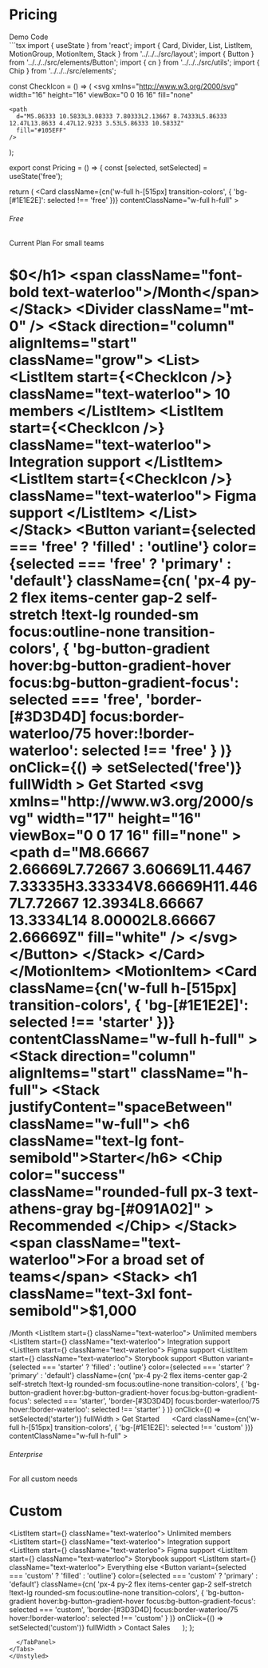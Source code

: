 
<Meta title="Blocks/Administration/Pricing" />

# Pricing

<Unstyled>
  <Tabs direction="rtl">
    <TabList>
      <Tab>
        Demo
      </Tab>
      <Tab>
        Code
      </Tab>
    </TabList>
    <TabPanel>
      <div className="flex flex-col border justify-center items-center border-gray-500 p-7">
        <Pricing />
      </div>
    </TabPanel>
    <TabPanel>
  ```tsx
  import { useState } from 'react';
import {
  Card,
  Divider,
  List,
  ListItem,
  MotionGroup,
  MotionItem,
  Stack
} from '../../../src/layout';
import { Button } from '../../../src/elements/Button';
import { cn } from '../../../src/utils';
import { Chip } from '../../../src/elements';

const CheckIcon = () => (
  <svg
    xmlns="http://www.w3.org/2000/svg"
    width="16"
    height="16"
    viewBox="0 0 16 16"
    fill="none"
  >
    <path
      d="M5.86333 10.5833L3.08333 7.80333L2.13667 8.74333L5.86333 12.47L13.8633 4.47L12.9233 3.53L5.86333 10.5833Z"
      fill="#105EFF"
    />
  </svg>
);

export const Pricing = () => {
  const [selected, setSelected] = useState('free');

  return (
    <MotionGroup className="w-full grid grid-cols-3 gap-2.5">
      <MotionItem>
        <Card
          className={cn('w-full h-[515px] transition-colors', {
            'bg-[#1E1E2E]': selected !== 'free'
          })}
          contentClassName="w-full h-full"
        >
          <Stack direction="column" alignItems="start" className="h-full">
            <Stack justifyContent="spaceBetween" className="w-full">
              <h6 className="text-lg font-semibold">Free</h6>
              <Chip
                color="primary"
                className="rounded-full px-3 text-athens-gray bg-[#041028]"
              >
                Current Plan
              </Chip>
            </Stack>
            <span className="text-waterloo">For small teams</span>
            <Stack>
              <h1 className="text-3xl font-semibold">$0</h1>
              <span className="font-bold text-waterloo">/Month</span>
            </Stack>
            <Divider className="mt-0" />
            <Stack direction="column" alignItems="start" className="grow">
              <List>
                <ListItem start={<CheckIcon />} className="text-waterloo">
                  10 members
                </ListItem>
                <ListItem start={<CheckIcon />} className="text-waterloo">
                  Integration support
                </ListItem>
                <ListItem start={<CheckIcon />} className="text-waterloo">
                  Figma support
                </ListItem>
              </List>
            </Stack>
            <Button
              variant={selected === 'free' ? 'filled' : 'outline'}
              color={selected === 'free' ? 'primary' : 'default'}
              className={cn(
                'px-4 py-2 flex items-center gap-2 self-stretch !text-lg rounded-sm focus:outline-none transition-colors',
                {
                  'bg-button-gradient hover:bg-button-gradient-hover focus:bg-button-gradient-focus':
                    selected === 'free',
                  'border-[#3D3D4D] focus:border-waterloo/75 hover:!border-waterloo':
                    selected !== 'free'
                }
              )}
              onClick={() => setSelected('free')}
              fullWidth
            >
              Get Started
              <svg
                xmlns="http://www.w3.org/2000/svg"
                width="17"
                height="16"
                viewBox="0 0 17 16"
                fill="none"
              >
                <path
                  d="M8.66667 2.66669L7.72667 3.60669L11.4467 7.33335H3.33334V8.66669H11.4467L7.72667 12.3934L8.66667 13.3334L14 8.00002L8.66667 2.66669Z"
                  fill="white"
                />
              </svg>
            </Button>
          </Stack>
        </Card>
      </MotionItem>
      <MotionItem>
        <Card
          className={cn('w-full h-[515px] transition-colors', {
            'bg-[#1E1E2E]': selected !== 'starter'
          })}
          contentClassName="w-full h-full"
        >
          <Stack direction="column" alignItems="start" className="h-full">
            <Stack justifyContent="spaceBetween" className="w-full">
              <h6 className="text-lg font-semibold">Starter</h6>
              <Chip
                color="success"
                className="rounded-full px-3 text-athens-gray bg-[#091A02]"
              >
                Recommended
              </Chip>
            </Stack>
            <span className="text-waterloo">For a broad set of teams</span>
            <Stack>
              <h1 className="text-3xl font-semibold">$1,000</h1>
              <span className="font-bold text-waterloo">/Month</span>
            </Stack>
            <Divider className="mt-0" />
            <Stack direction="column" alignItems="start" className="grow">
              <List>
                <ListItem start={<CheckIcon />} className="text-waterloo">
                  Unlimited members
                </ListItem>
                <ListItem start={<CheckIcon />} className="text-waterloo">
                  Integration support
                </ListItem>
                <ListItem start={<CheckIcon />} className="text-waterloo">
                  Figma support
                </ListItem>
                <ListItem start={<CheckIcon />} className="text-waterloo">
                  Storybook support
                </ListItem>
              </List>
            </Stack>
            <Button
              variant={selected === 'starter' ? 'filled' : 'outline'}
              color={selected === 'starter' ? 'primary' : 'default'}
              className={cn(
                'px-4 py-2 flex items-center gap-2 self-stretch !text-lg rounded-sm focus:outline-none transition-colors',
                {
                  'bg-button-gradient hover:bg-button-gradient-hover focus:bg-button-gradient-focus':
                    selected === 'starter',
                  'border-[#3D3D4D] focus:border-waterloo/75 hover:!border-waterloo':
                    selected !== 'starter'
                }
              )}
              onClick={() => setSelected('starter')}
              fullWidth
            >
              Get Started
              <svg
                xmlns="http://www.w3.org/2000/svg"
                width="17"
                height="16"
                viewBox="0 0 17 16"
                fill="none"
              >
                <path
                  d="M8.66667 2.66669L7.72667 3.60669L11.4467 7.33335H3.33334V8.66669H11.4467L7.72667 12.3934L8.66667 13.3334L14 8.00002L8.66667 2.66669Z"
                  fill="white"
                />
              </svg>
            </Button>
          </Stack>
        </Card>
      </MotionItem>
      <MotionItem>
        <Card
          className={cn('w-full h-[515px] transition-colors', {
            'bg-[#1E1E2E]': selected !== 'custom'
          })}
          contentClassName="w-full h-full"
        >
          <Stack direction="column" alignItems="start" className="h-full">
            <h6 className="text-lg font-semibold leading-[31px]">Enterprise</h6>
            <span className="text-waterloo">For all custom needs</span>
            <h1 className="text-3xl font-semibold">Custom</h1>
            <Divider className="mt-0" />
            <Stack direction="column" alignItems="start" className="grow">
              <List>
                <ListItem start={<CheckIcon />} className="text-waterloo">
                  Unlimited members
                </ListItem>
                <ListItem start={<CheckIcon />} className="text-waterloo">
                  Integration support
                </ListItem>
                <ListItem start={<CheckIcon />} className="text-waterloo">
                  Figma support
                </ListItem>
                <ListItem start={<CheckIcon />} className="text-waterloo">
                  Storybook support
                </ListItem>
                <ListItem start={<CheckIcon />} className="text-waterloo">
                  Everything else
                </ListItem>
              </List>
            </Stack>
            <Button
              variant={selected === 'custom' ? 'filled' : 'outline'}
              color={selected === 'custom' ? 'primary' : 'default'}
              className={cn(
                'px-4 py-2 flex items-center gap-2 self-stretch !text-lg rounded-sm focus:outline-none transition-colors',
                {
                  'bg-button-gradient hover:bg-button-gradient-hover focus:bg-button-gradient-focus':
                    selected === 'custom',
                  'border-[#3D3D4D] focus:border-waterloo/75 hover:!border-waterloo':
                    selected !== 'custom'
                }
              )}
              onClick={() => setSelected('custom')}
              fullWidth
            >
              Contact Sales
              <svg
                xmlns="http://www.w3.org/2000/svg"
                width="17"
                height="16"
                viewBox="0 0 17 16"
                fill="none"
              >
                <path
                  d="M13.6666 11.4466L12.8866 10.6666H2.9999V2.66665H13.6666V11.4466ZM13.6666 1.33331H2.9999C2.26656 1.33331 1.66656 1.93331 1.66656 2.66665V10.6666C1.66656 11.4 2.26656 12 2.9999 12H12.3332L14.9999 14.6666V2.66665C14.9999 1.93331 14.3999 1.33331 13.6666 1.33331Z"
                  fill="white"
                />
              </svg>
            </Button>
          </Stack>
        </Card>
      </MotionItem>
    </MotionGroup>
  );
};
  ```
    </TabPanel>
  </Tabs>
</Unstyled>
